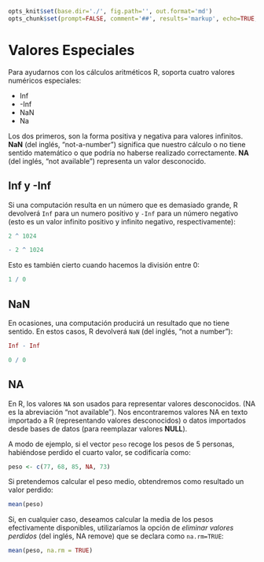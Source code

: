 ```r
opts_knit$set(base.dir='./', fig.path='', out.format='md')
opts_chunk$set(prompt=FALSE, comment='##', results='markup', echo=TRUE, eval=TRUE,collapse=TRUE)
```


<!-- ```{r, include=FALSE} -->
<!-- tutorial::go_interactive() -->
<!-- ``` -->



# Valores Especiales

Para ayudarnos con los cálculos aritméticos R, soporta cuatro valores numéricos especiales:

- Inf
- -Inf
- NaN
- Na

Los dos primeros, son la forma positiva y negativa para valores infinitos. __NaN__ (del inglés, "not-a-number") significa que nuestro cálculo o no tiene sentido matemático o que podría no haberse realizado correctamente. __NA__ (del inglés, "not available") representa un valor desconocido.

## Inf y -Inf {#inf}

Si una computación resulta en un número que es demasiado grande, R devolverá `Inf` para un numero positivo y `-Inf` para un número negativo (esto es un valor infinito positivo y infinito negativo, respectivamente):


```r
2 ^ 1024
```


```r
- 2 ^ 1024
```

Esto es también cierto cuando hacemos la división entre 0:


```r
1 / 0
```

## NaN {#nan}


En ocasiones, una computación producirá un resultado que no tiene sentido. En estos casos, R devolverá `NaN` (del inglés, "not a number"):


```r
Inf - Inf
```


```r
0 / 0
```


## NA {#na}

En R, los valores `NA` son usados para representar valores desconocidos. (NA es la abreviación "not available"). Nos encontraremos valores NA en texto importado a R (representando valores desconocidos) o datos importados desde bases de datos (para reemplazar valores __NULL__).

A modo de ejemplo, si el vector `peso` recoge los pesos de 5 personas, habiéndose perdido el cuarto valor, se codificaría como:

```r
peso <- c(77, 68, 85, NA, 73)
```

Si pretendemos calcular el peso medio, obtendremos como resultado un valor perdido:

```r
mean(peso)
```

Si, en cualquier caso, deseamos calcular la media de los pesos efectivamente disponibles,
utilizaríamos la opción de _eliminar valores perdidos_ (del inglés, NA remove) que se declara
como `na.rm=TRUE`:

```r
mean(peso, na.rm = TRUE)
```

